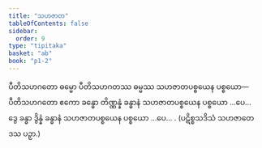 ```yaml
---
title: "သဟဇာတ"
tableOfContents: false
sidebar:
  order: 9
type: "tipitaka"
basket: "ab"
book: "p1-2"
---
```



<DynamicBreadcrumb />

<Division number="31" book="p1-2" e="ch" v="37" p="123">

<Paragraph number="724" book="p1-2">
ပီတိသဟဂတော ဓမ္မော ပီတိသဟဂတဿ ဓမ္မဿ သဟဇာတပစ္စယေန ပစ္စယော—  ပီတိသဟဂတော ဧကော ခန္ဓော တိဏ္ဏန္နံ ခန္ဓာနံ သဟဇာတပစ္စယေန ပစ္စယော …ပေ…  ဒွေ ခန္ဓာ ဒွိန္နံ ခန္ဓာနံ သဟဇာတပစ္စယေန ပစ္စယော …ပေ… . (ပဋိစ္စသဒိသံ သဟဇာတေ ဒသ ပဉှာ.)
</Paragraph>
</Division>